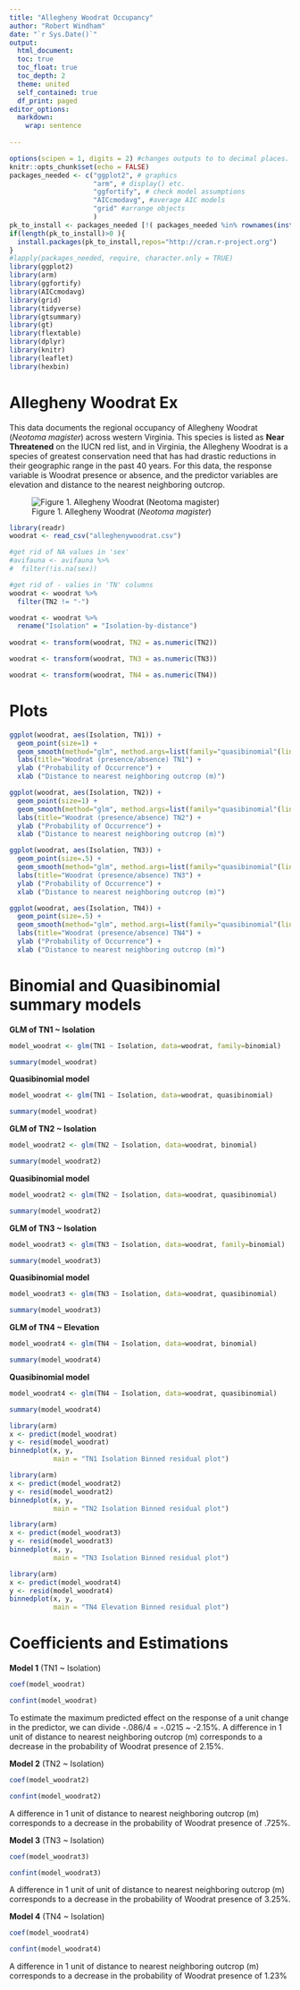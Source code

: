 ```yaml
---
title: "Allegheny Woodrat Occupancy"
author: "Robert Windham"
date: "`r Sys.Date()`"
output:
  html_document:
  toc: true
  toc_float: true
  toc_depth: 2
  theme: united
  self_contained: true
  df_print: paged
editor_options:
  markdown:
    wrap: sentence
  
---
```


```r
options(scipen = 1, digits = 2) #changes outputs to to decimal places.
knitr::opts_chunk$set(echo = FALSE)
packages_needed <- c("ggplot2", # graphics
                     "arm", # display() etc.
                     "ggfortify", # check model assumptions
                     "AICcmodavg", #average AIC models
                     "grid" #arrange objects
                     )
pk_to_install <- packages_needed [!( packages_needed %in% rownames(installed.packages())  )]
if(length(pk_to_install)>0 ){
  install.packages(pk_to_install,repos="http://cran.r-project.org")
}
#lapply(packages_needed, require, character.only = TRUE)
library(ggplot2)
library(arm)
library(ggfortify)
library(AICcmodavg)
library(grid)
library(tidyverse)
library(gtsummary)
library(gt)
library(flextable)
library(dplyr)
library(knitr)
library(leaflet)
library(hexbin)
```

# Allegheny Woodrat Ex

This data documents the regional occupancy of Allegheny Woodrat (*Neotoma magister*) across western Virginia. This species is listed as **Near Threatened** on the IUCN red list, and in Virginia, the Allegheny Woodrat is a species of greatest conservation need that has had drastic reductions in their geographic range in the past 40 years. 
For this data, the response variable is Woodrat presence or absence, and the predictor variables are elevation and distance to the nearest neighboring outcrop.

![Figure 1. Allegheny Woodrat (*Neotoma magister*)](images/alleghenywoodrat.jpg)


```r
library(readr)
woodrat <- read_csv("alleghenywoodrat.csv")
```



``` r

#get rid of NA values in 'sex'
#avifauna <- avifauna %>% 
#  filter(!is.na(sex))

#get rid of - valies in 'TN' columns
woodrat <- woodrat %>%
  filter(TN2 != "-")

woodrat <- woodrat %>%
  rename("Isolation" = "Isolation-by-distance")
  
woodrat <- transform(woodrat, TN2 = as.numeric(TN2))

woodrat <- transform(woodrat, TN3 = as.numeric(TN3))

woodrat <- transform(woodrat, TN4 = as.numeric(TN4))
```

# Plots


```r
ggplot(woodrat, aes(Isolation, TN1)) +
  geom_point(size=1) +
  geom_smooth(method="glm", method.args=list(family="quasibinomial"(link="logit"))) +
  labs(title="Woodrat (presence/absence) TN1") +
  ylab ("Probability of Occurrence") +
  xlab ("Distance to nearest neighboring outcrop (m)")
```


```r
ggplot(woodrat, aes(Isolation, TN2)) +
  geom_point(size=1) +
  geom_smooth(method="glm", method.args=list(family="quasibinomial"(link="logit"))) +
  labs(title="Woodrat (presence/absence) TN2") +
  ylab ("Probability of Occurrence") +
  xlab ("Distance to nearest neighboring outcrop (m)")
```


```r
ggplot(woodrat, aes(Isolation, TN3)) +
  geom_point(size=.5) +
  geom_smooth(method="glm", method.args=list(family="quasibinomial"(link="logit"))) +
  labs(title="Woodrat (presence/absence) TN3") +
  ylab ("Probability of Occurrence") +
  xlab ("Distance to nearest neighboring outcrop (m)")
```



```r
ggplot(woodrat, aes(Isolation, TN4)) +
  geom_point(size=.5) +
  geom_smooth(method="glm", method.args=list(family="quasibinomial"(link="logit"))) +
  labs(title="Woodrat (presence/absence) TN4") +
  ylab ("Probability of Occurrence") +
  xlab ("Distance to nearest neighboring outcrop (m)")
```

# Binomial and Quasibinomial summary models

**GLM of TN1 ~ Isolation**
```r
model_woodrat <- glm(TN1 ~ Isolation, data=woodrat, family=binomial)

summary(model_woodrat)

```


**Quasibinomial model**
```r
model_woodrat <- glm(TN1 ~ Isolation, data=woodrat, quasibinomial)

summary(model_woodrat)

```



**GLM of TN2 ~ Isolation**
```r
model_woodrat2 <- glm(TN2 ~ Isolation, data=woodrat, binomial)

summary(model_woodrat2)

```


**Quasibinomial model**
```r
model_woodrat2 <- glm(TN2 ~ Isolation, data=woodrat, quasibinomial)

summary(model_woodrat2)

```





**GLM of TN3 ~ Isolation**
```r
model_woodrat3 <- glm(TN3 ~ Isolation, data=woodrat, family=binomial)

summary(model_woodrat3)

```

**Quasibinomial model**
```r
model_woodrat3 <- glm(TN3 ~ Isolation, data=woodrat, quasibinomial)

summary(model_woodrat3)

```


**GLM of TN4 ~ Elevation**
```r
model_woodrat4 <- glm(TN4 ~ Isolation, data=woodrat, binomial)

summary(model_woodrat4)

```

**Quasibinomial model**
```r
model_woodrat4 <- glm(TN4 ~ Isolation, data=woodrat, quasibinomial)

summary(model_woodrat4)

```



```r
library(arm)
x <- predict(model_woodrat)
y <- resid(model_woodrat)
binnedplot(x, y,
           main = "TN1 Isolation Binned residual plot")
```

```r
library(arm)
x <- predict(model_woodrat2)
y <- resid(model_woodrat2)
binnedplot(x, y,
           main = "TN2 Isolation Binned residual plot")
```

```r
library(arm)
x <- predict(model_woodrat3)
y <- resid(model_woodrat3)
binnedplot(x, y,
           main = "TN3 Isolation Binned residual plot")
```


```r
library(arm)
x <- predict(model_woodrat4)
y <- resid(model_woodrat4)
binnedplot(x, y,
           main = "TN4 Elevation Binned residual plot")
```
# Coefficients and Estimations

**Model 1** (TN1 ~ Isolation)
```r
coef(model_woodrat)
```

```r
confint(model_woodrat)
```


To estimate the maximum predicted effect on the response of a unit change in the predictor, we can divide -.086/4 = -.0215 ~ -2.15%. A difference in 1 unit of distance to nearest neighboring outcrop (m) corresponds to a decrease in the probability of Woodrat presence of 2.15%.




**Model 2** (TN2 ~ Isolation)

```r
coef(model_woodrat2)
```

```r
confint(model_woodrat2)
```
A difference in 1 unit of distance to nearest neighboring outcrop (m) corresponds to a decrease in the probability of Woodrat presence of .725%.


**Model 3** (TN3 ~ Isolation)
```r
coef(model_woodrat3)
```

```r
confint(model_woodrat3)
```

A difference in 1 unit of unit of distance to nearest neighboring outcrop (m) corresponds to a decrease in the probability of Woodrat presence of 3.25%.

**Model 4** (TN4 ~ Isolation)
```r
coef(model_woodrat4)
```

```r
confint(model_woodrat4)
```

A difference in 1 unit of distance to nearest neighboring outcrop (m) corresponds to a decrease in the probability of Woodrat presence of 1.23%